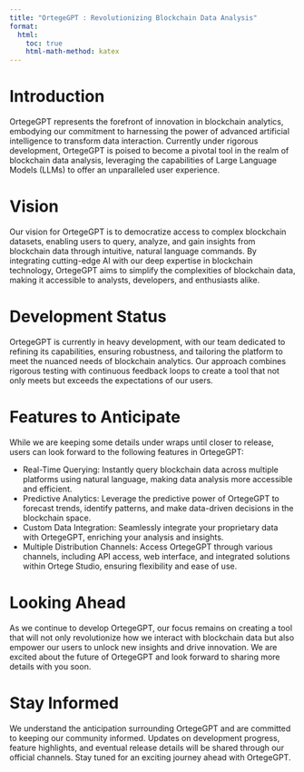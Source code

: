 ```yaml
---
title: "OrtegeGPT : Revolutionizing Blockchain Data Analysis"
format:
  html:
    toc: true
    html-math-method: katex
---
```


# Introduction
OrtegeGPT represents the forefront of innovation in blockchain analytics, embodying our commitment to harnessing the power of advanced artificial intelligence to transform data interaction. Currently under rigorous development, OrtegeGPT is poised to become a pivotal tool in the realm of blockchain data analysis, leveraging the capabilities of Large Language Models (LLMs) to offer an unparalleled user experience.

# Vision
Our vision for OrtegeGPT is to democratize access to complex blockchain datasets, enabling users to query, analyze, and gain insights from blockchain data through intuitive, natural language commands. By integrating cutting-edge AI with our deep expertise in blockchain technology, OrtegeGPT aims to simplify the complexities of blockchain data, making it accessible to analysts, developers, and enthusiasts alike.

# Development Status
OrtegeGPT is currently in heavy development, with our team dedicated to refining its capabilities, ensuring robustness, and tailoring the platform to meet the nuanced needs of blockchain analytics. Our approach combines rigorous testing with continuous feedback loops to create a tool that not only meets but exceeds the expectations of our users.

# Features to Anticipate
While we are keeping some details under wraps until closer to release, users can look forward to the following features in OrtegeGPT:

* Real-Time Querying: Instantly query blockchain data across multiple platforms using natural language, making data analysis more accessible and efficient.
* Predictive Analytics: Leverage the predictive power of OrtegeGPT to forecast trends, identify patterns, and make data-driven decisions in the blockchain space.
* Custom Data Integration: Seamlessly integrate your proprietary data with OrtegeGPT, enriching your analysis and insights.
* Multiple Distribution Channels: Access OrtegeGPT through various channels, including API access, web interface, and integrated solutions within Ortege Studio, ensuring flexibility and ease of use.

# Looking Ahead
As we continue to develop OrtegeGPT, our focus remains on creating a tool that will not only revolutionize how we interact with blockchain data but also empower our users to unlock new insights and drive innovation. We are excited about the future of OrtegeGPT and look forward to sharing more details with you soon.

# Stay Informed
We understand the anticipation surrounding OrtegeGPT and are committed to keeping our community informed. Updates on development progress, feature highlights, and eventual release details will be shared through our official channels. Stay tuned for an exciting journey ahead with OrtegeGPT.

